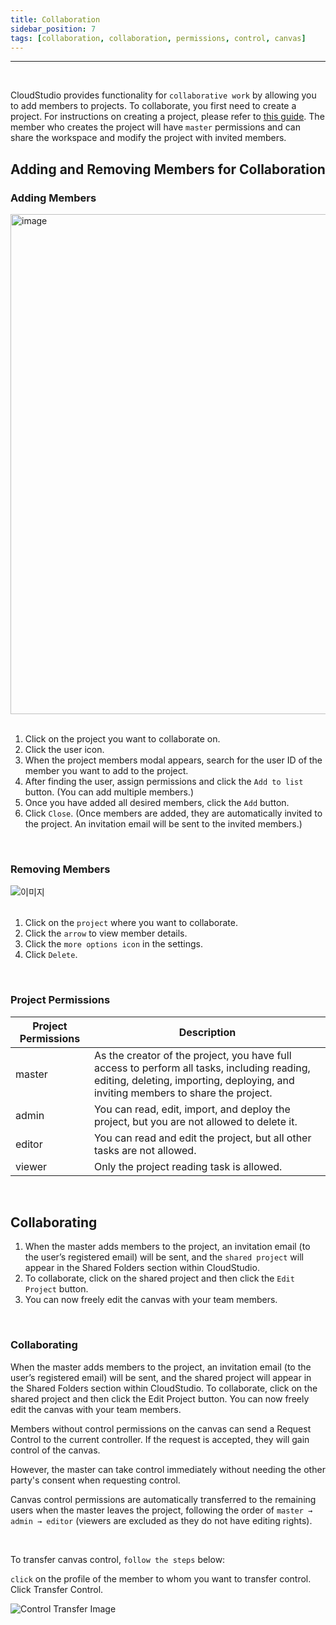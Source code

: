 ```yaml
---
title: Collaboration
sidebar_position: 7
tags: [collaboration, collaboration, permissions, control, canvas]
---
```



<hr />
<br />

CloudStudio provides functionality for `collaborative work` by allowing you to add members to projects.
To collaborate, you first need to create a project.
For instructions on creating a project, please refer to [this guide](/docs/start/create-project).
The member who creates the project will have `master` permissions and can share the workspace and modify
the project with invited members.

## Adding and Removing Members for Collaboration

### Adding Members

<div className={styles.imgWrap}>
    <img src={collaboration02} width="800px" alt="image" />
</div>

<br />

1. Click on the project you want to collaborate on.
2. Click the user icon.
3. When the project members modal appears, search for the user ID of the member you want to add to the project.
4. After finding the user, assign permissions and click the `Add to list` button. (You can add multiple members.)
5. Once you have added all desired members, click the `Add` button.
6. Click `Close`. (Once members are added, they are automatically invited to the project. An invitation email will be sent to the invited members.)

<br />

### Removing Members

<div className={styles.imgWrap}>
    <img src={collaboration03} alt="이미지" />
</div>

<br />

1. Click on the `project` where you want to collaborate.
2. Click the `arrow` to view member details.
3. Click the `more options icon` in the settings.
4. Click `Delete`.

<br />

### Project Permissions

| Project Permissions | Description                                                                                                                                                                      |
| ------------------- | -------------------------------------------------------------------------------------------------------------------------------------------------------------------------------- |
| master              | As the creator of the project, you have full access to perform all tasks, including reading, editing, deleting, importing, deploying, and inviting members to share the project. |
| admin               | You can read, edit, import, and deploy the project, but you are not allowed to delete it.                                                                                        |
| editor              | You can read and edit the project, but all other tasks are not allowed.                                                                                                          |
| viewer              | Only the project reading task is allowed.                                                                                                                                        |

<br />

## Collaborating

1. When the master adds members to the project, an invitation email (to the user’s registered email) will be sent, and the `shared project` will appear in the Shared Folders section within CloudStudio.
2. To collaborate, click on the shared project and then click the `Edit Project` button.
3. You can now freely edit the canvas with your team members.

<br />

### Collaborating

When the master adds members to the project, an invitation email (to the user’s registered email) will be sent,
and the shared project will appear in the Shared Folders section within CloudStudio.
To collaborate, click on the shared project and then click the Edit Project button.
You can now freely edit the canvas with your team members.

<p />

Members without control permissions on the canvas can send a <highlight color="#206FD6">Request Control</highlight>
to the current controller. If the request is accepted, they will gain control of the canvas.

<admonition>
    <p>
        However, the master can take control immediately without needing the
        other party's consent when requesting control.
    </p>
</admonition>

<p />

Canvas control permissions are automatically transferred to the remaining users when the master leaves the project,
following the order of `master → admin → editor` (viewers are excluded as they do not have editing rights).

<br />

To transfer canvas control, `follow the steps` below:

`click` on the profile of the member to whom you want to transfer control.
Click Transfer Control.

<div className={styles.imgWrap}>
    <img src={collaboration01} alt="Control Transfer Image" />
</div>
